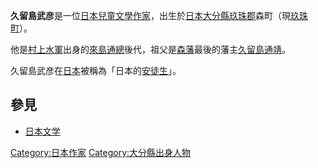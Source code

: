 {{japanese|japanese=久留島武彦|kana=くるしま たけひこ|romaji=Kurushima Takehiko}}
'''久留島武彦'''{{BD|1874年|6月19日|1960年|6月27日|catIdx=Kurushima Takehiko}}是一位[[日本|日本]][[兒童文學|兒童文學]][[作家|作家]]，出生於[[日本|日本]][[大分縣|大分縣]][[玖珠郡|玖珠郡]]森町（現[[玖珠町|玖珠町]]）。

他是[[村上水軍|村上水軍]]出身的[[來島通總|來島通總]]後代，祖父是[[森藩|森藩]]最後的藩主[[久留島通靖|久留島通靖]]。

久留島武彦在[[日本|日本]]被稱為「日本的[[安徒生|安徒生]]」。

==參見==
*[[日本文学|日本文学]]

{{Authority control}}
{{Japan-writer-stub}}
{{DEFAULTSORT:Kurushima Takehiko}}

[[Category:日本作家|Category:日本作家]]
[[Category:大分縣出身人物|Category:大分縣出身人物]]